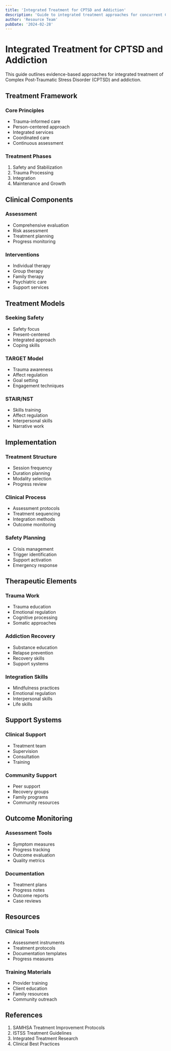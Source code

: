 ```yaml
---
title: 'Integrated Treatment for CPTSD and Addiction'
description: 'Guide to integrated treatment approaches for concurrent CPTSD and addiction'
author: 'Resource Team'
pubDate: '2024-02-28'
---
```


# Integrated Treatment for CPTSD and Addiction

This guide outlines evidence-based approaches for integrated treatment of Complex Post-Traumatic Stress Disorder (CPTSD) and addiction.

## Treatment Framework

### Core Principles

- Trauma-informed care
- Person-centered approach
- Integrated services
- Coordinated care
- Continuous assessment

### Treatment Phases

1. Safety and Stabilization
2. Trauma Processing
3. Integration
4. Maintenance and Growth

## Clinical Components

### Assessment

- Comprehensive evaluation
- Risk assessment
- Treatment planning
- Progress monitoring

### Interventions

- Individual therapy
- Group therapy
- Family therapy
- Psychiatric care
- Support services

## Treatment Models

### Seeking Safety

- Safety focus
- Present-centered
- Integrated approach
- Coping skills

### TARGET Model

- Trauma awareness
- Affect regulation
- Goal setting
- Engagement techniques

### STAIR/NST

- Skills training
- Affect regulation
- Interpersonal skills
- Narrative work

## Implementation

### Treatment Structure

- Session frequency
- Duration planning
- Modality selection
- Progress review

### Clinical Process

- Assessment protocols
- Treatment sequencing
- Integration methods
- Outcome monitoring

### Safety Planning

- Crisis management
- Trigger identification
- Support activation
- Emergency response

## Therapeutic Elements

### Trauma Work

- Trauma education
- Emotional regulation
- Cognitive processing
- Somatic approaches

### Addiction Recovery

- Substance education
- Relapse prevention
- Recovery skills
- Support systems

### Integration Skills

- Mindfulness practices
- Emotional regulation
- Interpersonal skills
- Life skills

## Support Systems

### Clinical Support

- Treatment team
- Supervision
- Consultation
- Training

### Community Support

- Peer support
- Recovery groups
- Family programs
- Community resources

## Outcome Monitoring

### Assessment Tools

- Symptom measures
- Progress tracking
- Outcome evaluation
- Quality metrics

### Documentation

- Treatment plans
- Progress notes
- Outcome reports
- Case reviews

## Resources

### Clinical Tools

- Assessment instruments
- Treatment protocols
- Documentation templates
- Progress measures

### Training Materials

- Provider training
- Client education
- Family resources
- Community outreach

## References

1. SAMHSA Treatment Improvement Protocols
2. ISTSS Treatment Guidelines
3. Integrated Treatment Research
4. Clinical Best Practices
